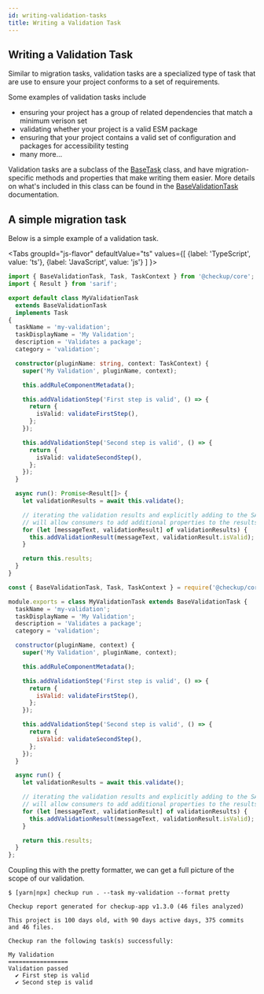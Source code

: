 ```yaml
---
id: writing-validation-tasks
title: Writing a Validation Task
---
```


## Writing a Validation Task

Similar to migration tasks, validation tasks are a specialized type of task that are use to ensure your project conforms to a set of requirements.

Some examples of validation tasks include

- ensuring your project has a group of related dependencies that match a minimum verison set
- validating whether your project is a valid ESM package
- ensuring that your project contains a valid set of configuration and packages for accessibility testing
- many more...

Validation tasks are a subclass of the [BaseTask](docs/api/@checkup/core/BaseTask) class, and have migration-specific methods and properties that make writing them easier. More details on what's included in this class can be found in the [BaseValidationTask](/docs/api/@checkup/core/BaseValidationTask) documentation.

## A simple migration task

Below is a simple example of a validation task.

<Tabs
groupId="js-flavor"
defaultValue="ts"
values={[
{label: 'TypeScript', value: 'ts'},
{label: 'JavaScript', value: 'js'}
]
}>
<TabItem value="ts">

```ts title="/tasks/my-validation-task.ts"
import { BaseValidationTask, Task, TaskContext } from '@checkup/core';
import { Result } from 'sarif';

export default class MyValidationTask
  extends BaseValidationTask
  implements Task
{
  taskName = 'my-validation';
  taskDisplayName = 'My Validation';
  description = 'Validates a package';
  category = 'validation';

  constructor(pluginName: string, context: TaskContext) {
    super('My Validation', pluginName, context);

    this.addRuleComponentMetadata();

    this.addValidationStep('First step is valid', () => {
      return {
        isValid: validateFirstStep(),
      };
    });

    this.addValidationStep('Second step is valid', () => {
      return {
        isValid: validateSecondStep(),
      };
    });
  }

  async run(): Promise<Result[]> {
    let validationResults = await this.validate();

    // iterating the validation results and explicitly adding to the SARIF log
    // will allow consumers to add additional properties to the results
    for (let [messageText, validationResult] of validationResults) {
      this.addValidationResult(messageText, validationResult.isValid);
    }

    return this.results;
  }
}
```

  </TabItem>
  <TabItem value="js">

```js title="/tasks/my-migration-task.js"
const { BaseValidationTask, Task, TaskContext } = require('@checkup/core');

module.exports = class MyValidationTask extends BaseValidationTask {
  taskName = 'my-validation';
  taskDisplayName = 'My Validation';
  description = 'Validates a package';
  category = 'validation';

  constructor(pluginName, context) {
    super('My Validation', pluginName, context);

    this.addRuleComponentMetadata();

    this.addValidationStep('First step is valid', () => {
      return {
        isValid: validateFirstStep(),
      };
    });

    this.addValidationStep('Second step is valid', () => {
      return {
        isValid: validateSecondStep(),
      };
    });
  }

  async run() {
    let validationResults = await this.validate();

    // iterating the validation results and explicitly adding to the SARIF log
    // will allow consumers to add additional properties to the results
    for (let [messageText, validationResult] of validationResults) {
      this.addValidationResult(messageText, validationResult.isValid);
    }

    return this.results;
  }
};
```

  </TabItem>
</Tabs>

Coupling this with the pretty formatter, we can get a full picture of the scope of our validation.

```shell
$ [yarn|npx] checkup run . --task my-validation --format pretty

Checkup report generated for checkup-app v1.3.0 (46 files analyzed)

This project is 100 days old, with 90 days active days, 375 commits and 46 files.

Checkup ran the following task(s) successfully:

My Validation
=================
Validation passed
  ✔ First step is valid
  ✔ Second step is valid
```
